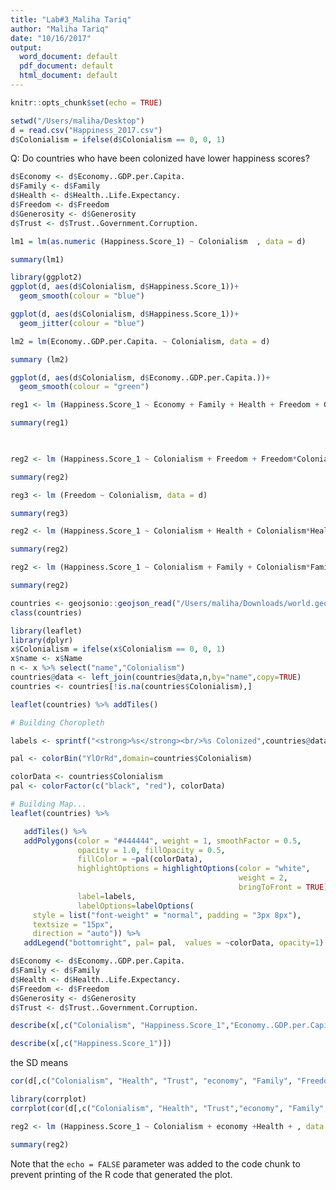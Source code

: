 ```yaml
---
title: "Lab#3_Maliha Tariq"
author: "Maliha Tariq"
date: "10/16/2017"
output:
  word_document: default
  pdf_document: default
  html_document: default
---
```


```r
knitr::opts_chunk$set(echo = TRUE)
```

```r
setwd("/Users/maliha/Desktop")
d = read.csv("Happiness_2017.csv")
d$Colonialism = ifelse(d$Colonialism == 0, 0, 1)
```


Q: Do countries who have been colonized have lower happiness scores?


```r
d$Economy <- d$Economy..GDP.per.Capita.
d$Family <- d$Family
d$Health <- d$Health..Life.Expectancy.
d$Freedom <- d$Freedom
d$Generosity <- d$Generosity
d$Trust <- d$Trust..Government.Corruption.

```

```r

lm1 = lm(as.numeric (Happiness.Score_1) ~ Colonialism  , data = d)

summary(lm1)

```


```r
library(ggplot2)
ggplot(d, aes(d$Colonialism, d$Happiness.Score_1))+
  geom_smooth(colour = "blue")

```

```r
ggplot(d, aes(d$Colonialism, d$Happiness.Score_1))+
  geom_jitter(colour = "blue") 

```

```r
lm2 = lm(Economy..GDP.per.Capita. ~ Colonialism, data = d)

summary (lm2)

ggplot(d, aes(d$Colonialism, d$Economy..GDP.per.Capita.))+
  geom_smooth(colour = "green")
```

```r
reg1 <- lm (Happiness.Score_1 ~ Economy + Family + Health + Freedom + Generosity + Trust, data = d)

summary(reg1)

  
```
```r
reg2 <- lm (Happiness.Score_1 ~ Colonialism + Freedom + Freedom*Colonialism, data = d)

summary(reg2)

```
```r
reg3 <- lm (Freedom ~ Colonialism, data = d)

summary(reg3)

```



```r
reg2 <- lm (Happiness.Score_1 ~ Colonialism + Health + Colonialism*Health, data = d)

summary(reg2)

```
```r
reg2 <- lm (Happiness.Score_1 ~ Colonialism + Family + Colonialism*Family, data = d)

summary(reg2)

```

```r
countries <- geojsonio::geojson_read("/Users/maliha/Downloads/world.geo.json-master/countries.geo.json",what="sp")
class(countries)
```
```r
library(leaflet)
library(dplyr)
x$Colonialism = ifelse(x$Colonialism == 0, 0, 1)
x$name <- x$Name
n <- x %>% select("name","Colonialism")
countries@data <- left_join(countries@data,n,by="name",copy=TRUE) 
countries <- countries[!is.na(countries$Colonialism),]
```


```r
leaflet(countries) %>% addTiles()

# Building Choropleth 

labels <- sprintf("<strong>%s</strong><br/>%s Colonized",countries@data$name,as.character(countries@data$Colonialism)) %>% lapply(htmltools::HTML)

pal <- colorBin("YlOrRd",domain=countries$Colonialism)

colorData <- countries$Colonialism
pal <- colorFactor(c("black", "red"), colorData)

# Building Map...
leaflet(countries) %>% 

   addTiles() %>% 
   addPolygons(color = "#444444", weight = 1, smoothFactor = 0.5,
               opacity = 1.0, fillOpacity = 0.5,
               fillColor = ~pal(colorData),
               highlightOptions = highlightOptions(color = "white",
                                                   weight = 2,
                                                   bringToFront = TRUE),
               label=labels,
               labelOptions=labelOptions(
     style = list("font-weight" = "normal", padding = "3px 8px"),
     textsize = "15px",
     direction = "auto")) %>% 
   addLegend("bottomright", pal= pal,  values = ~colorData, opacity=1)
```


```r
d$Economy <- d$Economy..GDP.per.Capita.
d$Family <- d$Family
d$Health <- d$Health..Life.Expectancy.
d$Freedom <- d$Freedom
d$Generosity <- d$Generosity
d$Trust <- d$Trust..Government.Corruption.

describe(x[,c("Colonialism", "Happiness.Score_1","Economy..GDP.per.Capita.","Family", "Health..Life.Expectancy.","Freedom","Generosity","Trust..Government.Corruption.")])
```
```r
describe(x[,c("Happiness.Score_1")])
```
the SD means
```r
cor(d[,c("Colonialism", "Health", "Trust", "economy", "Family", "Freedom", "Generosity")])
```
```r
library(corrplot)
corrplot(cor(d[,c("Colonialism", "Health", "Trust","economy", "Family", "Freedom", "Generosity")]))
```
```r
reg2 <- lm (Happiness.Score_1 ~ Colonialism + economy +Health + , data = d)

summary(reg2)
```

Note that the `echo = FALSE` parameter was added to the code chunk to prevent printing of the R code that generated the plot.
